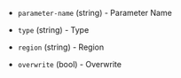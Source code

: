<!-- Code generated from the comments of the Config struct in postprocessor/postprocessor.go; DO NOT EDIT MANUALLY -->

- `parameter-name` (string) - Parameter Name

- `type` (string) - Type

- `region` (string) - Region

- `overwrite` (bool) - Overwrite

<!-- End of code generated from the comments of the Config struct in postprocessor/postprocessor.go; -->
